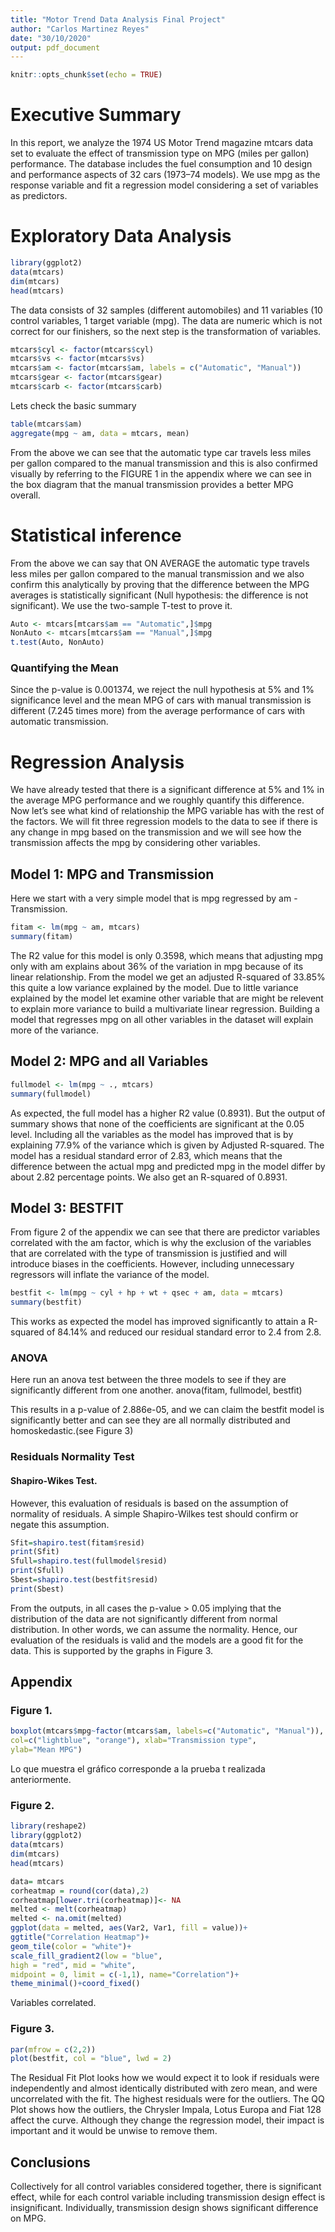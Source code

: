 ```yaml
---
title: "Motor Trend Data Analysis Final Project"
author: "Carlos Martinez Reyes"
date: "30/10/2020"
output: pdf_document
---
```


```r
knitr::opts_chunk$set(echo = TRUE)
```

# Executive Summary
In this report, we analyze the 1974 US Motor Trend magazine mtcars data set to evaluate the effect of transmission type on MPG (miles per gallon) performance. The database includes the fuel consumption and 10 design and performance aspects of 32 cars (1973–74 models). We use mpg as the response variable and fit a regression model considering a set of variables as predictors.

# Exploratory Data Analysis
```r
library(ggplot2)
data(mtcars)
dim(mtcars)
head(mtcars)
```
The data consists of 32 samples (different automobiles) and 11 variables (10 control variables, 1 target variable (mpg). The data are numeric which is not correct for our finishers, so the next step is the transformation of variables.

```r
mtcars$cyl <- factor(mtcars$cyl)
mtcars$vs <- factor(mtcars$vs)
mtcars$am <- factor(mtcars$am, labels = c("Automatic", "Manual"))
mtcars$gear <- factor(mtcars$gear)
mtcars$carb <- factor(mtcars$carb)
```
Lets check the basic summary 

```r
table(mtcars$am)
aggregate(mpg ~ am, data = mtcars, mean)
```
From the above we can see that the automatic type car travels less miles per gallon compared to the manual transmission and this is also confirmed visually by referring to the FIGURE 1 in the appendix where we can see in the box diagram that the manual transmission provides a better MPG overall.

# Statistical inference
From the above we can say that ON AVERAGE the automatic type travels less miles per gallon compared to the manual transmission and we also confirm this analytically by proving that the difference between the MPG averages is statistically significant (Null hypothesis: the difference is not significant). We use the two-sample T-test to prove it.

```r
Auto <- mtcars[mtcars$am == "Automatic",]$mpg
NonAuto <- mtcars[mtcars$am == "Manual",]$mpg
t.test(Auto, NonAuto)
```

### Quantifying the Mean
Since the p-value is 0.001374, we reject the null hypothesis at 5% and 1% significance level and the mean MPG of cars with manual transmission is different (7.245 times more) from the average performance of cars with automatic transmission.

# Regression Analysis
We have already tested that there is a significant difference at 5% and 1% in the average MPG performance and we roughly quantify this difference. Now let's see what kind of relationship the MPG variable has with the rest of the factors. We will fit three regression models to the data to see if there is any change in mpg based on the transmission and we will see how the transmission affects the mpg by considering other variables.

## Model 1: MPG and Transmission
Here we start with a very simple model that is mpg regressed by am - Transmission.

```r
fitam <- lm(mpg ~ am, mtcars)
summary(fitam)
```
The R2 value for this model is only 0.3598, which means that adjusting mpg only with am explains about 36% of the variation in mpg because of its linear relationship. From the model we get an adjusted R-squared of 33.85% this quite a low variance explained by the model.
Due to little variance explained by the model let examine other variable that are might be relevent to explain more variance to build a multivariate linear regression.
Building a model that regresses mpg on all other variables in the dataset will explain more of the variance.

## Model 2: MPG and all Variables
```r
fullmodel <- lm(mpg ~ ., mtcars)
summary(fullmodel)
```
As expected, the full model has a higher R2 value (0.8931). But the output of summary shows that none of the coefficients are significant at the 0.05 level. Including all the variables as the model has improved that is by explaining 77.9% of the variance which is given by Adjusted R-squared. The model has a residual standard error of 2.83, which means that the difference between the actual mpg and predicted mpg in the model differ by about 2.82 percentage points. We also get an R-squared of 0.8931.

## Model 3: BESTFIT
From figure 2 of the appendix we can see that there are predictor variables correlated with the am factor, which is why the exclusion of the variables that are correlated with the type of transmission is justified and will introduce biases in the coefficients. However, including unnecessary regressors will inflate the variance of the model.

```r
bestfit <- lm(mpg ~ cyl + hp + wt + qsec + am, data = mtcars)
summary(bestfit)
```
This works as expected the model has improved significantly to attain a R-squared of 84.14% and reduced our residual standard error to 2.4 from 2.8.

### ANOVA
Here run an anova test between the three models to see if they are significantly different from one another.
anova(fitam, fullmodel, bestfit)

This results in a p-value of 2.886e-05, and we can claim the bestfit model is significantly better and can see they are all normally distributed and homoskedastic.(see Figure 3)

### Residuals Normality Test
#### Shapiro-Wikes Test.
However, this evaluation of residuals is based on the assumption of normality of residuals. A simple Shapiro-Wilkes test should confirm or negate this assumption.

```r
Sfit=shapiro.test(fitam$resid)
print(Sfit)
Sfull=shapiro.test(fullmodel$resid)
print(Sfull)
Sbest=shapiro.test(bestfit$resid)
print(Sbest)
```
From the outputs, in all cases the p-value > 0.05 implying that the distribution of the data are not significantly different from normal distribution. In other words, we can assume the normality. Hence, our evaluation of the residuals is valid and the models are a good fit for the data. This is supported by the graphs in Figure 3.

## Appendix

### Figure 1.
```r
boxplot(mtcars$mpg~factor(mtcars$am, labels=c("Automatic", "Manual")),
col=c("lightblue", "orange"), xlab="Transmission type",
ylab="Mean MPG")
```
Lo que muestra el gráfico corresponde a la prueba t realizada anteriormente.

### Figure 2.
```r
library(reshape2)
library(ggplot2)
data(mtcars)
dim(mtcars)
head(mtcars)
```

```r
data= mtcars
corheatmap = round(cor(data),2)
corheatmap[lower.tri(corheatmap)]<- NA
melted <- melt(corheatmap)
melted <- na.omit(melted)
ggplot(data = melted, aes(Var2, Var1, fill = value))+
ggtitle("Correlation Heatmap")+
geom_tile(color = "white")+
scale_fill_gradient2(low = "blue",
high = "red", mid = "white",
midpoint = 0, limit = c(-1,1), name="Correlation")+
theme_minimal()+coord_fixed()
```

Variables correlated.

### Figure 3.
```r
par(mfrow = c(2,2))
plot(bestfit, col = "blue", lwd = 2)
```

The Residual Fit Plot looks how we would expect it to look if residuals were independently and almost identically distributed with zero mean, and were uncorrelated with the fit. The highest residuals were for the outliers. The QQ Plot shows how the outliers, the Chrysler Impala, Lotus Europa and Fiat 128 affect the curve. Although they change the regression model, their impact is important and it would be unwise to remove them.

## Conclusions
Collectively for all control variables considered together, there is significant effect, while for each control variable including transmission design effect is insignificant. Individually, transmission design shows significant difference on MPG. 